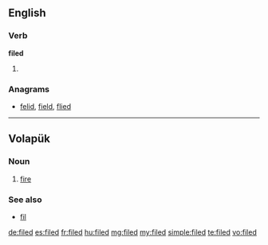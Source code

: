 ==English==

===Verb===
'''filed'''

# {{past of|file}}

===Anagrams===
* [[felid#English|felid]], [[field#English|field]], [[flied#English|flied]]

----

==Volapük==

===Noun===
{{infl|vo|noun}}

# [[fire]]

===See also===
* [[fil]]

[[de:filed]]
[[es:filed]]
[[fr:filed]]
[[hu:filed]]
[[mg:filed]]
[[my:filed]]
[[simple:filed]]
[[te:filed]]
[[vo:filed]]